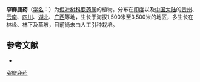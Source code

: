 {{Speciesbox
| name = 窄瓣鹿药
| status = 
| status_system = 
| image =
| genus = Smilacina
| species = paniculata
| authority = (Baker) Wang et Tang
}}

'''窄瓣鹿药'''（[[学名|学名]]：{{lang|la|''Smilacina paniculata''}}）为[[假叶树科|假叶树科]][[鹿药属|鹿药属]]的植物。分布在[[印度|印度]]以及[[中国大陆|中国大陆]]的[[贵州|贵州]]、[[云南|云南]]、[[四川|四川]]、[[湖北|湖北]]、[[广西|广西]]等地，生长于海拔1,500米至3,500米的地区，多生长在林缘、林下及草坡，目前尚未由人工引种栽培。

== 参考文献 ==
<div class="references-small">
* {{cite web| url =http://www.bioinfo.cn/db05/KmzwSpecies.php?action=view&id=25296| title =窄瓣鹿药| work =《中国高等植物数据库全库》| publisher =中国科学院微生物研究所| author =昆明植物研究所| accessdate =2009-02-25| deadurl =yes| archiveurl =https://web.archive.org/web/20160305070456/http://www.bioinfo.cn/db05/KmzwSpecies.php?action=view&id=25296| archivedate =2016-03-05}}
</div>
{{Taxonbar|from=Q15232584}}

[[Category:鹿药属|窄瓣鹿药]]


{{植物小作品}}